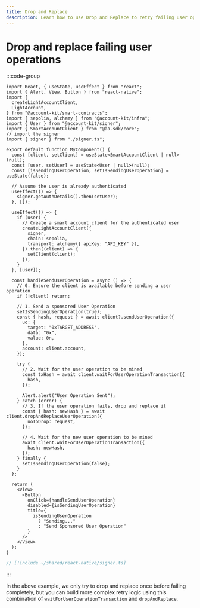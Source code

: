 ```yaml
---
title: Drop and Replace
description: Learn how to use Drop and Replace to retry failing user operations.
---
```



# Drop and replace failing user operations

<Snippet />

:::code-group

```tsx twoslash [retry-user-operations.tsx]
import React, { useState, useEffect } from "react";
import { Alert, View, Button } from "react-native";
import {
  createLightAccountClient,
  LightAccount,
} from "@account-kit/smart-contracts";
import { sepolia, alchemy } from "@account-kit/infra";
import { User } from "@account-kit/signer";
import { SmartAccountClient } from "@aa-sdk/core";
// import the signer
import { signer } from "./signer.ts";

export default function MyComponent() {
  const [client, setClient] = useState<SmartAccountClient | null>(null);
  const [user, setUser] = useState<User | null>(null);
  const [isSendingUserOperation, setIsSendingUserOperation] = useState(false);

  // Assume the user is already authenticated
  useEffect(() => {
    signer.getAuthDetails().then(setUser);
  }, []);

  useEffect(() => {
    if (user) {
      // Create a smart account client for the authenticated user
      createLightAccountClient({
        signer,
        chain: sepolia,
        transport: alchemy({ apiKey: "API_KEY" }),
      }).then((client) => {
        setClient(client);
      });
    }
  }, [user]);

  const handleSendUserOperation = async () => {
    // 0. Ensure the client is available before sending a user operation
    if (!client) return;

    // 1. Send a sponsored User Operation
    setIsSendingUserOperation(true);
    const { hash, request } = await client?.sendUserOperation({
      uo: {
        target: "0xTARGET_ADDRESS",
        data: "0x",
        value: 0n,
      },
      account: client.account,
    });

    try {
      // 2. Wait for the user operation to be mined
      const txHash = await client.waitForUserOperationTransaction({
        hash,
      });

      Alert.alert("User Operation Sent");
    } catch (error) {
      // 3. If the user operation fails, drop and replace it
      const { hash: newHash } = await client.dropAndReplaceUserOperation({
        uoToDrop: request,
      });

      // 4. Wait for the new user operation to be mined
      await client.waitForUserOperationTransaction({
        hash: newHash,
      });
    } finally {
      setIsSendingUserOperation(false);
    }
  };

  return (
    <View>
      <Button
        onClick={handleSendUserOperation}
        disabled={isSendingUserOperation}
        title={
          isSendingUserOperation
            ? "Sending..."
            : "Send Sponsored User Operation"
        }
      />
    </View>
  );
}
```

```ts twoslash [signer.ts] filename="signer.ts"
// [!include ~/shared/react-native/signer.ts]
```

:::

In the above example, we only try to drop and replace once before failing completely, but you can build more complex retry logic using this combination of `waitForUserOperationTransaction` and `dropAndReplace`.
